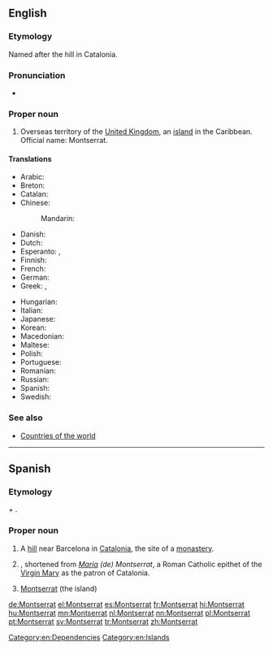 ==English==
{{wikipedia}}

===Etymology===
Named after the hill in Catalonia.

===Pronunciation===
* {{IPA|/mɒntsəˈræt/|lang=en}}

===Proper noun===
{{en-proper noun}}

# Overseas territory of the [[United Kingdom]], an [[island]] in the Caribbean. Official name: Montserrat.

====Translations====
{{trans-top|island}}
* Arabic: {{t|ar|مونتسيرات|m|tr=muntsirat|sc=Arab}}
* Breton: {{t|br|Montserrat}}
* Catalan: {{t|ca|Montserrat}}
* Chinese:
*: Mandarin: {{t-|cmn|蒙塞拉特|tr=Méngsāilātè|sc=Hani}}
* Danish: {{t-|da|Montserrat}}
* Dutch: {{t+|nl|Montserrat}}
* Esperanto: {{t|eo|Montserato}}, {{t|eo|Moncerato}}
* Finnish: {{t-|fi|Montserrat}}
* French: {{t+|fr|Montserrat|m}}
* German: {{t+|de|Montserrat|n}}
* Greek: {{t|el|Μοντσεράτ|tr=Monserát}}, {{t|el|Μονσερράτ|tr=Monserrát}}
{{trans-mid}}
* Hungarian: {{t+|hu|Montserrat}}
* Italian: {{t|it|Monserrat}}
* Japanese: {{t|ja|モンセラト|tr=Monserato}}
* Korean: {{t|ko|몬트세라트|tr=Monteuserateu|sc=Kore}}
* Macedonian: {{t|mk|Монсерат|m|tr=Monserát}}
* Maltese: {{t|mt|Monserrat}}
* Polish: {{t+|pl|Montserrat|m}}
* Portuguese: {{t+|pt|Monserrate}}
* Romanian: {{t-|ro|Montserrat}}
* Russian: {{t|ru|Монсеррат|m|tr=Monserrát}}
* Spanish: {{t+|es|Montserrat|m}}
* Swedish: {{t+|sv|Montserrat}}
{{trans-bottom}}

===See also===
* [[Appendix:Countries of the world|Countries of the world]]

[[Category:en:Dependencies]]
[[Category:en:Islands]]

----

==Spanish==

===Etymology===
{{etyl|ca|es}} {{term|mont||hill|lang=ca}} + {{term|serrat||jagged|lang=ca}}.

===Proper noun===
{{es-proper noun|f}}

# A [[hill]] near Barcelona in [[Catalonia]], the site of a [[monastery]].
# {{given name|female|lang=es}}, shortened from ''[[María]] (de) Montserrat'', a Roman Catholic epithet of the [[Virgin Mary]] as the patron of Catalonia.
# [[#English|Montserrat]] (the island)

[[de:Montserrat]]
[[el:Montserrat]]
[[es:Montserrat]]
[[fr:Montserrat]]
[[hi:Montserrat]]
[[hu:Montserrat]]
[[mn:Montserrat]]
[[nl:Montserrat]]
[[nn:Montserrat]]
[[pl:Montserrat]]
[[pt:Montserrat]]
[[sv:Montserrat]]
[[tr:Montserrat]]
[[zh:Montserrat]]